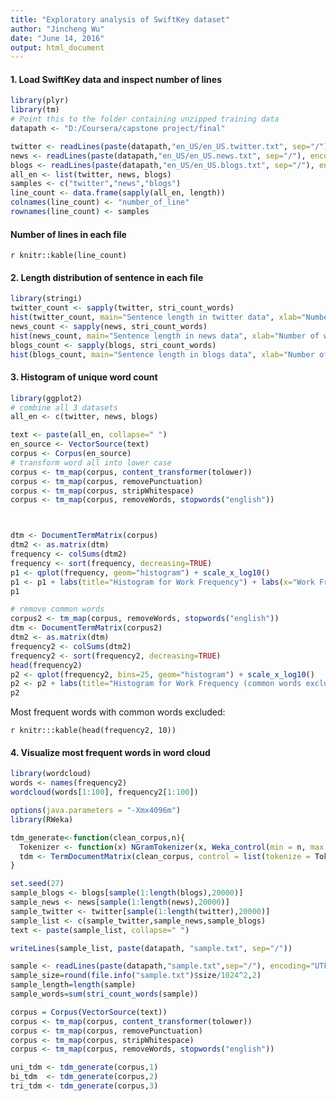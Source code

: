 ```yaml
---
title: "Exploratory analysis of SwiftKey dataset"
author: "Jincheng Wu"
date: "June 14, 2016"
output: html_document
---
```


#### 1. Load SwiftKey data and inspect number of lines
```r
library(plyr)
library(tm)
# Point this to the folder containing unzipped training data
datapath <- "D:/Coursera/capstone project/final"

twitter <- readLines(paste(datapath,"en_US/en_US.twitter.txt", sep="/"), encoding="UTF-8")
news <- readLines(paste(datapath,"en_US/en_US.news.txt", sep="/"), encoding="UTF-8")
blogs <- readLines(paste(datapath,"en_US/en_US.blogs.txt", sep="/"), encoding="UTF-8")
all_en <- list(twitter, news, blogs)
samples <- c("twitter","news","blogs")
line_count <- data.frame(sapply(all_en, length))
colnames(line_count) <- "number_of_line"
rownames(line_count) <- samples
```
#### Number of lines in each file

`r knitr::kable(line_count)`

#### 2. Length distribution of sentence in each file
```r
library(stringi)
twitter_count <- sapply(twitter, stri_count_words)
hist(twitter_count, main="Sentence length in twitter data", xlab="Number of words")
news_count <- sapply(news, stri_count_words)
hist(news_count, main="Sentence length in news data", xlab="Number of words")
blogs_count <- sapply(blogs, stri_count_words)
hist(blogs_count, main="Sentence length in blogs data", xlab="Number of words")
```

#### 3. Histogram of unique word count
```r
library(ggplot2)
# combine all 3 datasets
all_en <- c(twitter, news, blogs)

text <- paste(all_en, collapse=" ")
en_source <- VectorSource(text)
corpus <- Corpus(en_source)
# transform word all into lower case
corpus <- tm_map(corpus, content_transformer(tolower))
corpus <- tm_map(corpus, removePunctuation)
corpus <- tm_map(corpus, stripWhitespace)
corpus <- tm_map(corpus, removeWords, stopwords("english"))



dtm <- DocumentTermMatrix(corpus)
dtm2 <- as.matrix(dtm)
frequency <- colSums(dtm2)
frequency <- sort(frequency, decreasing=TRUE)
p1 <- qplot(frequency, geom="histogram") + scale_x_log10() 
p1 <- p1 + labs(title="Histogram for Work Frequency") + labs(x="Work Frequency", y="Count")
p1

# remove common words
corpus2 <- tm_map(corpus, removeWords, stopwords("english"))
dtm <- DocumentTermMatrix(corpus2)
dtm2 <- as.matrix(dtm)
frequency2 <- colSums(dtm2)
frequency2 <- sort(frequency2, decreasing=TRUE)
head(frequency2)
p2 <- qplot(frequency2, bins=25, geom="histogram") + scale_x_log10() 
p2 <- p2 + labs(title="Histogram for Work Frequency (common words excluded)") + labs(x="Work Frequency", y="Count")
p2
```

Most frequent words with common words excluded:

`r knitr:::kable(head(frequency2, 10))`

#### 4. Visualize most frequent words in word cloud
```r
library(wordcloud)
words <- names(frequency2)
wordcloud(words[1:100], frequency2[1:100])

options(java.parameters = "-Xmx4096m")
library(RWeka)

tdm_generate<-function(clean_corpus,n){
  Tokenizer <- function(x) NGramTokenizer(x, Weka_control(min = n, max = n)) 
  tdm <- TermDocumentMatrix(clean_corpus, control = list(tokenize = Tokenizer))
}

set.seed(27)
sample_blogs <- blogs[sample(1:length(blogs),20000)]
sample_news <- news[sample(1:length(news),20000)]
sample_twitter <- twitter[sample(1:length(twitter),20000)]
sample_list <- c(sample_twitter,sample_news,sample_blogs)
text <- paste(sample_list, collapse=" ")

writeLines(sample_list, paste(datapath, "sample.txt", sep="/"))

sample <- readLines(paste(datapath,"sample.txt",sep="/"), encoding="UTF-8")
sample_size=round(file.info("sample.txt")$size/1024^2,2)
sample_length=length(sample)
sample_words=sum(stri_count_words(sample))

corpus = Corpus(VectorSource(text)) 
corpus <- tm_map(corpus, content_transformer(tolower))
corpus <- tm_map(corpus, removePunctuation)
corpus <- tm_map(corpus, stripWhitespace)
corpus <- tm_map(corpus, removeWords, stopwords("english"))

uni_tdm <- tdm_generate(corpus,1)
bi_tdm  <- tdm_generate(corpus,2)
tri_tdm <- tdm_generate(corpus,3)
```